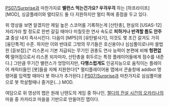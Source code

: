 {{{#!html
<iframe width="480" height="390" src="http://www.youtube.com/embed/NeKF-KBwWD4?rel=0" frameborder="0" allowfullscreen></iframe>
}}}

[[PS07/Surprise]]과 마찬가지로 '''밸런스 먹는건가요? 우걱우걱''' 하는 [하프라이프] [MOD], 싱글플레이와 멀티모드 둘 다 지원하지만 멀티 쪽에 중점을 두고 있다.

위 영상을 보면 알겠지만 제일 높은 스코어를 기록하는게 [산탄총], 현실의 [USAS-12] 저리가라 할 정도로 한번 갈길 때마다 미칠듯한 연사 속도로 '''피하거나 반격할 틈도 안주고''' 중상 내지 즉사시킨다. 다음이 [MP5]의 [유탄발사기], 이것도 몇 초간 갈겨도 가히 [융단폭격] 수준. 하지만 이와 반대로 그밖의 무기들은 호신용이나 심심풀이로나마 쓸법한 [듣보잡].[* 리스폰시 기본 지급되는 무기인 권총도 연사 능력이 본편에 비해 '''헝편없이''' 떨어짐으로서 리스폰 되자마자, 산탄총을 휘두르는 특정 플레이어들에게 점수를 내준다.] 그만큼 무기간 밸런스가 엉망이지만, '''다행스럽게도''' 인공지능으로 움직이는 플레이어 캐릭터들인 [봇]들을 자체 지원한다![* 멀티플레이어용 맵에서 콘솔창에 addbot 명령어를 입력할 때마다 봇 하나가 추가된다.] [[PS07/Surprise]]과 마찬가지로 심심풀이용으로 봇 학살할때나 즐거운(...) MOD.

여담으로 위 영상의 맵은 원래 닌텐도의 게임 중 하나인, [[젤다의 전설 시간의 오카리나]]의 마을 중 카카리코 마을을 기반으로 만들어진 맵이다.
